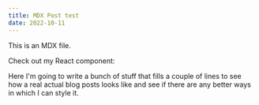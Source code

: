 ```yaml
---
title: MDX Post test
date: 2022-10-11
---
```



This is an MDX file.

Check out my React component:

<Test name="MDX Post test" />

Here I'm going to write a bunch of stuff that fills a couple of lines to see how a real actual blog posts looks like and see if there are any better ways in which I can style it.
